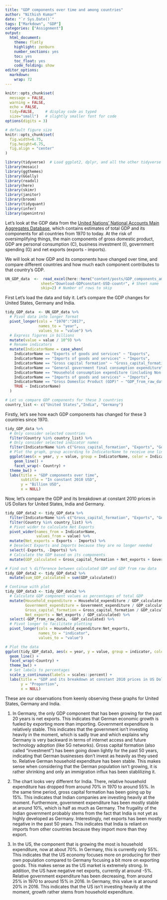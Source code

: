 ```yaml
---
title: "GDP components over time and among countries"
author: "Nithish Kumar"
date: "`r Sys.Date()`"
tags: ["Markdown", "GDP"]
categories: ["Assignment"]
output:
  html_document:
    theme: flatly
    highlight: zenburn
    number_sections: yes
    toc: yes
    toc_float: yes
    code_folding: show
editor_options: 
  markdown: 
    wrap: 72
---
```


```r
knitr::opts_chunk$set(
  message = FALSE, 
  warning = FALSE, 
  echo = FALSE,
  tidy=FALSE,     # display code as typed
  size="small")   # slightly smaller font for code
options(digits = 3)

# default figure size
knitr::opts_chunk$set(
  fig.width=6.75, 
  fig.height=6.75,
  fig.align = "center"
)
```

```r
library(tidyverse)  # Load ggplot2, dplyr, and all the other tidyverse packages
library(mosaic)
library(ggthemes)
library(GGally)
library(readxl)
library(here)
library(skimr)
library(janitor)
library(broom)
library(tidyquant)
library(infer)
library(openintro)
```

Let's look at the GDP data from the [United Nations' National Accounts
Main Aggregates Database](https://unstats.un.org/unsd/snaama/Downloads),
which contains estimates of total GDP and its components for all
countries from 1970 to today. At the risk of oversimplifying things, the
main components of gross domestic product, GDP are personal consumption
(C), business investment (I), government spending (G) and net exports
(exports - imports).

We will look at how GDP and its components have changed over time, and
compare different countries and how much each component contributes to
that country's GDP.

```r

UN_GDP_data  <-  read_excel(here::here("content/posts/GDP_components_among_countries/data", "Download-GDPconstant-USD-countries.xls"), # Excel filename
                sheet="Download-GDPconstant-USD-countr", # Sheet name
                skip=2) # Number of rows to skip

```

First Let's load the data and tidy it. Let's compare the GDP changes for
United States, Germany and India.

```r

tidy_GDP_data  <- UN_GDP_data %>% 
  # Pivot data into longer format
  pivot_longer(cols = "1970":"2017", 
               names_to = "year", 
               values_to = "value") %>% 
  # Express figures in billions
  mutate(value = value / 10^9) %>% 
  # Rename indicators
  mutate(IndicatorName = case_when(
    IndicatorName == "Exports of goods and services" ~ "Exports",
    IndicatorName == "Imports of goods and services" ~ "Imports",
    IndicatorName == "Gross capital formation" ~ "Gross_capital_formation",
    IndicatorName == "General government final consumption expenditure" ~ "Government_expenditure",
    IndicatorName == "Household consumption expenditure (including Non-profit institutions serving households)" ~  "Household_expenditure",
    IndicatorName == "Imports of goods and services" ~ "Imports",
    IndicatorName == "Gross Domestic Product (GDP)" ~ "GDP_from_raw_data",
    TRUE ~ IndicatorName)
  )

# Let us compare GDP components for these 3 countries
country_list <- c("United States","India", "Germany")

```

Firstly, let's see how each GDP components has changed for these 3
countries since 1970.

```r
tidy_GDP_data %>% 
  # Only consider selected countries
  filter(Country %in% country_list) %>% 
  # Only consider selected indicator names
  filter(IndicatorName %in% c("Gross_capital_formation", "Exports", "Government_expenditure", "Household_expenditure", "Imports")) %>% 
  # Plot the graph, group according to IndicatorName to receive one line per indicator
  ggplot(aes(x = year, y = value, group = IndicatorName, color = IndicatorName)) + 
    geom_line() + 
    facet_wrap(~ Country) + 
  theme_bw() + 
  labs(title = "GDP components over time", 
       subtitle = "In constant 2010 USD", 
       y = "Billion USD", 
       x = NULL)

```

Now, let's compare the GDP and its breakdown at constant 2010 prices in
US Dollars for United States, India and Germany.

```r
tidy_GDP_data2 <- tidy_GDP_data %>% 
  filter(IndicatorName %in% c("Gross_capital_formation", "Exports", "Government_expenditure", "Household_expenditure", "Imports", "GDP_from_raw_data")) %>% 
  filter(Country %in% country_list) %>% 
  # Pivot wider to calculate Net Exports
  pivot_wider(names_from = IndicatorName, 
              values_from = value) %>% 
  mutate(Net_exports = Exports - Imports) %>% 
  # Deselect Exports and Imports because they are no longer needed
  select(-Exports, -Imports) %>% 
  # Calculate the GDP based on its components
  mutate(GDP_calculated = Gross_capital_formation + Net_exports + Government_expenditure + Household_expenditure)

# Find out % difference between calculated GDP and GDP from raw data
tidy_GDP_data2 <- tidy_GDP_data2 %>% 
  mutate(sum_GDP_calculated = sum(GDP_calculated))

# Continue with plot
tidy_GDP_data3 <- tidy_GDP_data2 %>% 
  # Calculate GDP component values as percentages of total GDP
  mutate(Household_expenditure = Household_expenditure / GDP_calculated, 
         Government_expenditure = Government_expenditure / GDP_calculated, 
         Gross_capital_formation = Gross_capital_formation / GDP_calculated, 
         Net_exports = Net_exports / GDP_calculated) %>% 
  select(-GDP_from_raw_data, -GDP_calculated) %>% 
  # Pivot longer to facilitate plotting
  pivot_longer(cols = Household_expenditure:Net_exports, 
               names_to = "indicator", 
               values_to = "value")

# Plot the data
ggplot(tidy_GDP_data3, aes(x = year, y = value, group = indicator, color = indicator)) + 
  geom_line() + 
  facet_wrap(~Country) + 
  theme_bw() + 
  # Set labels to percentages
  scale_y_continuous(labels = scales::percent) + 
  labs(title = "GDP and its breakdown at constant 2010 prices in US Dollars", 
       y = "Proportion", 
       x = NULL)

```

These are our observations from keenly observing these graphs for United
States, Germany and India.

1.  In Germany, the only GDP component that has been growing for the
    past 20 years is net exports. This indicates that German economic
    growth is fueled by exporting more than importing. Government
    expenditure is relatively stable. This indicates that the government
    isn't investing heavily in the moment, which is sadly true and which
    explains why Germany is very backward in terms of internet access
    and future technology adoption (like 5G networks). Gross capital
    formation (also called "investment") has been going down lightly for
    the past 50 years, indicating that German businesses don't invest as
    heavily as they used to. Relative German household expenditure has
    been stable. This makes sense when considering that the German
    population isn't growing, it is rather shrinking and only an
    immigration influx has been stablilizing it.

2.  The chart looks very different for India. There, relative household
    expenditure has dropped from around 70% in 1970 to around 55%. In
    the same time period, gross capital formation has been going up by
    15%. This indicates that Indian companies are investing heavily at
    the moment. Furthermore, government expenditure has been mostly
    stable at around 10%, which is half as much as Germany. The
    frugality of the Indian government probably stems from the fact that
    India is not yet as highly developed as Germany. Interestingly, net
    exports has been mostly negative in the past 50 years. This
    indicates that India is reliant on imports from other countries
    because they import more than they export.

3.  In the US, the component that is growing the most is household
    expenditure, now at about 70%. In Germany, this is currently only
    55%. This indicates that the US economy focuses more on producing
    for their own population compared to Germany focusing a bit more on
    exporting goods. This makes sense as the US market is extremely
    strong. In addition, the US have negative net exports, currently at
    around -5%. Relative government expenditure has been decreasing,
    from around 25% in 1970 to around 15% in 2016. In Germany, this
    value is at around 20% in 2016. This indicates that the US isn't
    investing heavily at the moment, growth rather stems from household
    expenditure.
